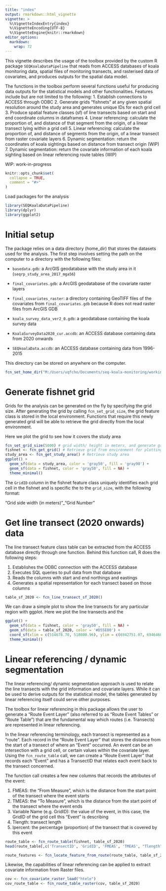 ```yaml
---
title: "index"
output: rmarkdown::html_vignette
vignette: >
  %\VignetteIndexEntry{index}
  %\VignetteEncoding{UTF-8}
  %\VignetteEngine{knitr::rmarkdown}
editor_options: 
  markdown: 
    wrap: 72
---
```


This vignette describes the usage of the toolbox provided by the custom
R package `SEQKoalaDataPipeline` that reads from ACCESS databases of
koala monitoring data, spatial files of monitoring transects, and
rasterised data of covariates, and produces outputs for the spatial data
model.

The functions in the toolbox perform several functions useful for
producing data outputs for the statistical models and other
functionalities. Features include but are not limited to the following:
1. Establish connections to ACCESS through ODBC 2. Generate grids
"fishnets" at any given spatial resolution around the study area and
generates unique IDs for each grid cell 3. Produce spatial feature
classes (sf) of line transects based on start and end coordinate columns
in dataframes 4. Linear referencing: calculate the proportion of, and
distance of that segment from the origin, of a linear transect lying
within a grid cell 5. Linear referencing: calculate the proportion of,
and distance of segments from the origin, of a linear transect from
raster covariate layers 6. Dynamic segmentation: return the coordinates
of koala sightings based on distance from transect origin (WIP) 7.
Dynamic segmentation: return the covariate information of each koala
sighting based on linear referencing route tables (WIP)

WIP: work-in-progress

```r
knitr::opts_chunk$set(
  collapse = TRUE,
  comment = "#>"
)
```

Load packages for the analysis

```r
library(SEQKoalaDataPipeline)
library(dplyr)
library(ggplot2)
```

# Initial setup

The package relies on a data directory (home_dir) that stores the
datasets used for the analysis. The first step involves setting the path
on the computer to a directory with the following files:

-   `basedata.gdb`: a ArcGIS geodatabase with the study area in it
    (`seqrp_study_area_2017_mga56`)

-    `final_covariates.gdb`: a ArcGIS geodatabase of the covariate
    raster layers

-    `final_covariates_raster`: a directory containing GeoTIFF files of
    the covariates from `final_covariates.gdb` because R does not read
    raster files from ArcGIS GDB

-    `koala_survey_data_ver2_0.gdb`: a geodatabase containing the koala
    survey data

-    `KoalaSurveyData2020_cur.accdb`: an ACCESS database containing data
    from 2020 onwards

-    `SEQkoalaData.accdb`: an ACCESS database containing data from
    1996-2015

This directory can be stored on anywhere on the computer.

```r
fcn_set_home_dir("M:/Users/uqfcho/Documents/seq-koala-monitoring/working_data")
```

# Generate fishnet grid

Grids for the analysis can be generated on the fly by specifying the
grid size. After generating the grid by calling `fcn_set_grid_size`, the
grid feature class is stored in the local environment. Functions that
require this newly generated grid will be able to retrieve the grid
directly from the local environment.

Here we plot the grid to see how it covers the study area

```r
fcn_set_grid_size(5000) # grid width/ height in meters, and generate grid in local environment
fishnet <- fcn_get_grid() # Retrieve grid from environment for plotting
study_area <- fcn_get_study_area() # Retrieve study area
ggplot() +
  geom_sf(data = study_area, color = 'gray50', fill = 'gray90') +
  geom_sf(data = fishnet, color = 'gray50', fill = NA) +
  theme_minimal()
```

The `GridID` column in the fishnet feature class uniquely identifies
each grid cell in the fishnet and is specific the to the `grid_size`,
with the following format:

"Grid side width (in meters)"\_"Grid Number"

# Get line transect (2020 onwards) data

The line transect feature class table can be extracted from the ACCESS
database directly through one function. Behind this function call, R
does the following steps:

1.  Establishes the ODBC connection with the ACCESS database
2.  Executes SQL queries to pull data from that database
3.  Reads the columns with start and end northings and eastings
4.  Generates a spatial representation for each transect based on those
    columns

```r
table_sf_2020 <- fcn_line_transect_sf_2020()
```

We can draw a simple plot to show the line transects for any particular
region with ggplot. Here we plot the line transects and the

```r
ggplot() +
  geom_sf(data = fishnet, color = 'gray50', fill = NA) +
  geom_sf(data = table_sf_2020, color = '#D55E00') +
  coord_sf(xlim = c(514678.70, 518800.96), ylim = c(6942751.07, 6946460.30)) +
  theme_minimal()
```

# Linear referencing / dynamic segmentation

The linear referencing/ dynamic segmentation approach is used to relate
the line transects with the grid information and covariate layers. While
it can be used to derive outputs for the statistical model, the tables
generated by linear referencing itself could serve other purposes.

The toolbox for linear referencing in this package allows the user to
generate a "Route Event Layer" (also referred to as "Route Event Tables"
or "Route Table") that are the fundamental way which routes (i.e.
Transects) are represented in linear referencing.

In the linear referencing terminology, each transect is represented as a
"route". Each record in the "Route Event Layer" that stores the distance
from the start of a transect of where an "Event" occurred. An event can
be an intersection with a grid cell, or certain values within the
covariate layer. Using the `fcn_route_table` call, we can create a
"Route Event Layer" that records each "Event" and has a TransectID that
relates each event back to the transect concerned.

The function call creates a few new columns that records the attributes
of the event:

1.  FMEAS: the "From Measure", which is the distance from the start
    point of the transect where the event starts
2.  TMEAS: the "To Measure", which is the distance from the start point
    of the transect where the event ends
3.  Variable Name (e.g. GridID): the value of the event, in this case,
    the GridID of the grid cell this "Event" is describing
4.  Tlength: transect length
5.  lpercent: the percentage (proportion) of the transect that is
    covered by this event

```r
route_table <- fcn_route_table(fishnet, table_sf_2020)
head(route_table[,c('TransectID', 'GridID', 'FMEAS', 'TMEAS', "Tlength", "lpercent")])
```

```r
route_features <- fcn_locate_feature_from_route(route_table, table_sf_2020)
```

Likewise, the capabilities of linear referencing can be applied to
extract covariate information from Raster files.

```r
cov <- fcn_covariate_raster_load("htele")
cov_route_table <- fcn_route_table_raster(cov, table_sf_2020)
```
